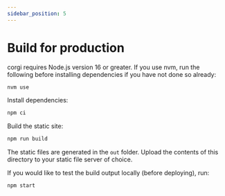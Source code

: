 ```yaml
---
sidebar_position: 5
---
```


# Build for production

corgi requires Node.js version 16 or greater. If you use nvm, run the following before installing dependencies if you have not done so already:

```bash
nvm use
```

Install dependencies:

```bash
npm ci
```

Build the static site:

```bash
npm run build
```

The static files are generated in the `out` folder. Upload the contents of this directory to your static file server of choice.

If you would like to test the build output locally (before deploying), run:
```bash
npm start
```
